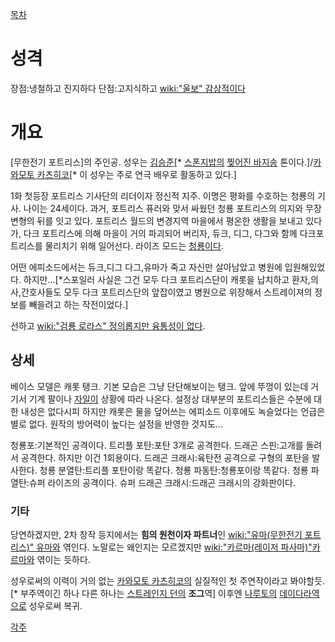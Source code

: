 [[목차]]

= 성격 =

장점:냉철하고 진지하다
단점:고지식하고 [[wiki:"울보" 감상적이다]]

= 개요 =

[무한전기 포트리스]의 주인공. 성우는 [[김승준]][* [[스폰지밥]]의 [[찢어진 바지]]송 톤이다.]/[[카와모토 카츠히코]][* 이 성우는 주로 연극 배우로 활동하고 있다.]
 
1화 첫등장 포트리스 기사단의 리더이자 정신적 지주. 이명은 평화를 수호하는 청룡의 기사. 나이는 24세이다. 과거, 포트리스 퓨러와 맞서 싸웠던 청룡 포트리스의 의지와 무장 변형의 뒤를 잇고 있다. 포트리스 월드의 변경지역 마을에서 평온한 생활을 보내고 있다가, 다크 포트리스에 의해 마을이 거의 파괴되어 버리자, 듀크, 디그, 다그와 함께 다크포트리스를 물리치기 위해 일어선다. 라이즈 모드는 [[청룡]]이다.

어떤 에피소드에서는 듀크,디그 다그,유마가 죽고 자신만 살아남았고 병원에 입원해있었다. 하지만...[*스포일러 사실은 그건 모두 다크 포트리스단이 캐롯을 납치하고 환자,의사,간호사들도 모두 다크 포트리스단의 앞잡이였고 병원으로 위장해서 스트레이져의 정보를 빼을려고 하는 작전이었다.]

선하고 [[wiki:"검룡 로라스" 정의롭지만 융통성이 없다]].  
  
== 상세 ==

베이스 모델은 캐롯 탱크. 기본 모습은 그냥 단단해보이는 탱크. 앞에 뚜껑이 있는데 거기서 기계 팔이나 [[자일]]이 상황에 따라 나온다. 설정상 대부분의 포트리스들은 수분에 대한 내성은 없다시피 하지만 캐롯은 물을 덮어쓰는 에피소드 이후에도 녹슬었다는 언급은 별로 없다. 원작의 방어력이 높다는 설정을 반영한 것지도...

청룡포:기본적인 공격이다.
트리플 포탄:포탄 3개로 공격한다.
드래곤 스핀:고개를 돌려서 공격한다. 하지만 이건 1회용이다.
드래곤 크래시:육탄전 공격으로 구형의 포탄을 발사한다.
청룡 분열탄:트리플 포탄이랑 똑같다.
청룡 파동탄:청룡포이랑 똑같다.
청룡 파열탄:슈퍼 라이즈의 공격이다.
슈퍼 드래곤 크래시:드래곤 크래시의 강화판이다.

=== 기타 ===

당연하겠지만, 2차 창작 등지에서는 '''힘의 원천이자 파트너'''인 [[wiki:"유마(무한전기 포트리스)" 유마]]와 엮인다. 노말로는 왜인지는 모르겠지만 [[wiki:"카르마(레이저 파사마)"카르마]]와 엮이는 듯하다.

성우로써의 이력이 거의 없는 [[카와모토 카츠히코]]의 실질적인 첫 주연작이라고 봐야할듯.[* 부주역이긴 하나 다른 하나는 [[스트레인지 던]]의 '''조그'''역] 이후엔 [[나루토]]의 [[데이다라]]역으로 성우로써 복귀.


[[각주]]

